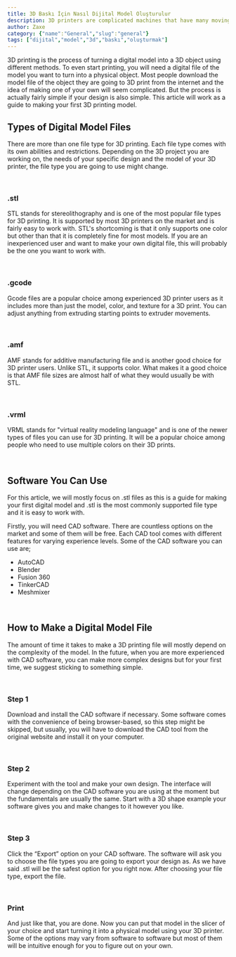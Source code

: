 ```yaml
---
title: 3D Baskı İçin Nasıl Dijital Model Oluşturulur
description: 3D printers are complicated machines that have many moving parts that have to work together for your 3D printer to even start printing. Each print your machine finishes is the result of an elaborate collaboration between your 3D printer's hardware and software.
author: Zaxe
category: {"name":"General","slug":"general"}
tags: ["dijital","model","3d","baskı","oluşturmak"]
---
```


<Aligned>
3D printing is the process of turning a digital model into a 3D object using different methods. To even start printing, you will need a digital file of the model you want to turn into a physical object. Most people download the model file of the object they are going to 3D print from the internet and the idea of making one of your own will seem complicated. But the process is actually fairly simple if your design is also simple. This article will work as a guide to making your first 3D printing model. 

## Types of Digital Model Files

There are more than one file type for 3D printing. Each file type comes with its own abilities and restrictions. Depending on the 3D project you are working on, the needs of your specific design and the model of your 3D printer, the file type you are going to use might change. 

<br/>

### .stl

STL stands for stereolithography and is one of the most popular file types for 3D printing. It is supported by most 3D printers on the market and is fairly easy to work with. STL's shortcoming is that it only supports one color but other than that it is completely fine for most models. If you are an inexperienced user and want to make your own digital file, this will probably be the one you want to work with. 

<br/>

### .gcode

Gcode files are a popular choice among experienced 3D printer users as it includes more than just the model, color, and texture for a 3D print. You can adjust anything from extruding starting points to extruder movements. 

<br/>

### .amf

AMF stands for additive manufacturing file and is another good choice for 3D printer users. Unlike STL, it supports color. What makes it a good choice is that AMF file sizes are almost half of what they would usually be with STL. 

<br/>

### .vrml

VRML stands for "virtual reality modeling language" and is one of the newer types of files you can use for 3D printing. It will be a popular choice among people who need to use multiple colors on their 3D prints.

<br/>

## Software You Can Use 

For this article, we will mostly focus on .stl files as this is a guide for making your first digital model and .stl is the most commonly supported file type and it is easy to work with. 

Firstly, you will need CAD software. There are countless options on the market and some of them will be free. Each CAD tool comes with different features for varying experience levels. Some of the CAD software you can use are; 

- AutoCAD
- Blender
- Fusion 360 
- TinkerCAD
- Meshmixer

<br/>

## How to Make a Digital Model File 

The amount of time it takes to make a 3D printing file will mostly depend on the complexity of the model. In the future, when you are more experienced with CAD software, you can make more complex designs but for your first time, we suggest sticking to something simple. 

<br/>

### Step <span className="list-number">1</span>

Download and install the CAD software if necessary. Some software comes with the convenience of being browser-based, so this step might be skipped, but usually, you will have to download the CAD tool from the original website and install it on your computer. 

<br/>

### Step <span className="list-number">2</span>

Experiment with the tool and make your own design. The interface will change depending on the CAD software you are using at the moment but the fundamentals are usually the same. Start with a 3D shape example your software gives you and make changes to it however you like. 

<br/>

### Step <span className="list-number">3</span>

Click the “Export” option on your CAD software. The software will ask you to choose the file types you are going to export your design as. As we have said .stl will be the safest option for you right now. After choosing your file type, export the file.

<br/>

### <span className="list-number">Print</span>

And just like that, you are done. Now you can put that model in the slicer of your choice and start turning it into a physical model using your 3D printer. Some of the options may vary from software to software but most of them will be intuitive enough for you to figure out on your own. 
</Aligned>


